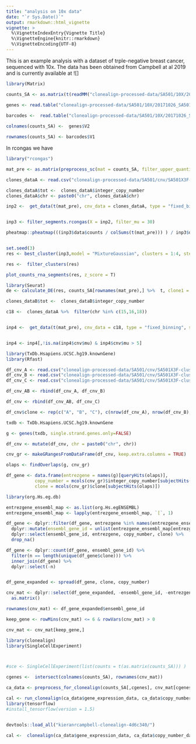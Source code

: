 ```yaml
---
title: "analysis on 10x data"
date: "`r Sys.Date()`"
output: rmarkdown::html_vignette
vignette: >
  %\VignetteIndexEntry{Vignette Title}
  %\VignetteEngine{knitr::rmarkdown}
  %\VignetteEncoding{UTF-8}
---
```


This is an example analysis with a dataset of trple-negative breast cancer, sequenced with 10x. The data has been obtained from Campbell at al 2019 and is currently available at ![]  


```r

library(Matrix)

counts_SA <- as.matrix(t(readMM("clonealign-processed-data/SA501/10X/20171026_SA501X2XB00096/outs/filtered_gene_bc_matrices/hg19/matrix.mtx")))

genes <- read.table("clonealign-processed-data/SA501/10X/20171026_SA501X2XB00096/outs/filtered_gene_bc_matrices/hg19/genes.tsv")
  
barcodes <-  read.table("clonealign-processed-data/SA501/10X/20171026_SA501X2XB00096/outs/filtered_gene_bc_matrices/hg19/barcodes.tsv")

colnames(counts_SA) <-  genes$V2

rownames(counts_SA) <- barcodes$V1

```

In rcongas we have 

```r

library("rcongas")

mat_pre <- as.matrix(preprocess_sc(mat = counts_SA, filter_upper_quantile = T, perc_cells_gene_expr = 0.05,upper_quantile = 0.95))
```


```r

clones_dataA <- read.csv("clonealign-processed-data/SA501/cnv/SA501X3F-cluster_A.segments.csv")[,c(1,2,3,7)]

clones_dataA$tot <-  clones_dataA$integer_copy_number
clones_dataA$chr <- paste0("chr", clones_dataA$chr)

inp2 <-  get_data(t(mat_pre), cnv_data = clones_dataA, type = "fixed_binning", startsWithchr = F,  correct_bins = T, genome = "hg19")


inp3 <- filter_segments.rcongas(X = inp2, filter_mu = 30)

pheatmap::pheatmap(((inp3$data$counts / colSums(t(mat_pre))) ) / inp3$data$cnv$ploidy_real, show_rownames = F, show_colnames = T, cluster_cols = F, cutree_rows = 2)



```



```r
set.seed(3)
res <- best_cluster(inp3,model = "MixtureGaussian", clusters = 1:4, steps = 800, lr = 0.01, param_list = list("theta_scale" = 3.2, "theta_rate" = 1, "cnv_var" = 0.50) , method = "BIC", filt_merge = 0.8, MAP = T, posteriors = F)

res <-  filter_clusters(res)
```



```r

plot_counts_rna_segments(res, z_score = T)

```

```r
library(Seurat)
de <- calculate_DE(res, counts_SA[rownames(mat_pre),] %>%  t, clone1 = "1", clone2 = "2", method = "DESeq2")
```



```r
clones_dataB$tot <-  clones_dataB$integer_copy_number

c18 <-  clones_dataA %>%  filter(chr %in% c(15,16,18)) 


inp4 <-  get_data(t(mat_pre), cnv_data = c18, type = "fixed_binning", startsWithchr = F, correct_bins = F, genome = "hg19")


inp4 <- inp4[,!is.na(inp4$cnv$mu) & inp4$cnv$mu > 5]

```




```r
library(TxDb.Hsapiens.UCSC.hg19.knownGene)
library(Rfast)

df_cnv_A <- read.csv("clonealign-processed-data/SA501/cnv/SA501X3F-cluster_A.segments.csv")
df_cnv_B <- read.csv("clonealign-processed-data/SA501/cnv/SA501X3F-cluster_B.segments.csv")
df_cnv_C <- read.csv("clonealign-processed-data/SA501/cnv/SA501X3F-cluster_C.segments.csv")

df_cnv_AB <- rbind(df_cnv_A, df_cnv_B)

df_cnv <- rbind(df_cnv_AB, df_cnv_C)

df_cnv$clone <- rep(c("A", "B", "C"), c(nrow(df_cnv_A), nrow(df_cnv_B), nrow(df_cnv_C)))

txdb <- TxDb.Hsapiens.UCSC.hg19.knownGene

g <- genes(txdb, single.strand.genes.only=FALSE)

df_cnv <- mutate(df_cnv, chr = paste0("chr", chr))

cnv_gr <- makeGRangesFromDataFrame(df_cnv, keep.extra.columns = TRUE)

olaps <- findOverlaps(g, cnv_gr)

df_gene <- data.frame(entrezgene = names(g)[queryHits(olaps)], 
           copy_number = mcols(cnv_gr)$integer_copy_number[subjectHits(olaps)],
           clone = mcols(cnv_gr)$clone[subjectHits(olaps)])

library(org.Hs.eg.db)

entrezgene_ensembl_map <- as.list(org.Hs.egENSEMBL)
entrezgene_ensembl_map <- lapply(entrezgene_ensembl_map, `[`, 1)

df_gene <- dplyr::filter(df_gene, entrezgene %in% names(entrezgene_ensembl_map)) %>% 
  dplyr::mutate(ensembl_gene_id = unlist(entrezgene_ensembl_map[entrezgene])) %>% 
  dplyr::select(ensembl_gene_id, entrezgene, copy_number, clone) %>% 
  drop_na()

df_gene <- dplyr::count(df_gene, ensembl_gene_id) %>% 
  filter(n == length(unique(df_gene$clone))) %>% 
  inner_join(df_gene) %>% 
  dplyr::select(-n)


df_gene_expanded <- spread(df_gene, clone, copy_number)

cnv_mat <- dplyr::select(df_gene_expanded, -ensembl_gene_id, -entrezgene) %>% 
  as.matrix()

rownames(cnv_mat) <- df_gene_expanded$ensembl_gene_id

keep_gene <- rowMins(cnv_mat) <= 6 & rowVars(cnv_mat) > 0

cnv_mat <- cnv_mat[keep_gene,]

```


```r


library(clonealign)
library(SingleCellExperiment)



#sce <- SingleCellExperiment(list(counts = t(as.matrix(counts_SA))) )

cgenes <-  intersect(colnames(counts_SA), rownames(cnv_mat))

ca_data <- preprocess_for_clonealign(counts_SA[,cgenes], cnv_mat[cgenes,])

cal <- run_clonealign(ca_data$gene_expression_data, ca_data$copy_number_data)
library(tensorflow)
#install_tensorflow(version = 1.5)


devtools::load_all("kieranrcampbell-clonealign-4d6c340/")

cal <-  clonealign(ca_data$gene_expression_data, ca_data$copy_number_data)

```

